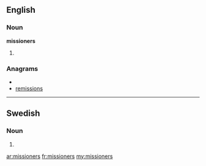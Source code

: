 ==English==
===Noun===
'''missioners'''

#{{plural of|[[missioner]]}}

===Anagrams===
* {{alphagram|eiimnorsss}}
* [[remissions#English|remissions]]

----

==Swedish==

===Noun===
{{infl|sv|noun form}}

# {{sv-noun-form-indef-gen-pl|mission}}

[[ar:missioners]]
[[fr:missioners]]
[[my:missioners]]